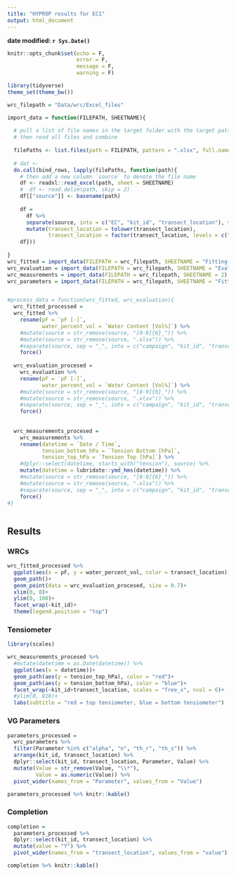 ```yaml
---
title: "HYPROP results for EC1"
output: html_document
---
```


**date modified: `r Sys.Date()`**


```r
knitr::opts_chunk$set(echo = F,
                      error = F,
                      message = F,
                      warning = F)
```

```r
library(tidyverse)
theme_set(theme_bw())

wrc_filepath = "Data/wrc/Excel_files"

import_data = function(FILEPATH, SHEETNAME){
  
  # pull a list of file names in the target folder with the target pattern
  # then read all files and combine
  
  filePaths <- list.files(path = FILEPATH, pattern = ".xlsx", full.names = TRUE)
  
  # dat <- 
  do.call(bind_rows, lapply(filePaths, function(path){
    # then add a new column `source` to denote the file name
    df <- readxl::read_excel(path, sheet = SHEETNAME)
    #  df <- read.delim(path, skip = 2)
    df[["source"]] <- basename(path)
    
    df = 
      df %>% 
      separate(source, into = c("EC", "kit_id", "transect_location"), sep = "_", remove = F) %>% 
      mutate(transect_location = tolower(transect_location),
             transect_location = factor(transect_location, levels = c("upland", "transition", "wetland")))
    df}))
  
}
wrc_fitted = import_data(FILEPATH = wrc_filepath, SHEETNAME = "Fitting-Retention Θ(pF)")
wrc_evaluation = import_data(FILEPATH = wrc_filepath, SHEETNAME = "Evaluation-Retention Θ(pF)")
wrc_measurements = import_data(FILEPATH = wrc_filepath, SHEETNAME = 2)
wrc_parameters = import_data(FILEPATH = wrc_filepath, SHEETNAME = "Fitting-Parameter value")


#process_data = function(wrc_fitted, wrc_evaluation){
  wrc_fitted_processed = 
  wrc_fitted %>% 
    rename(pF = `pF [-]`,
           water_percent_vol = `Water Content [Vol%]`) %>% 
    #mutate(source = str_remove(source, "[0-9]{6}_")) %>% 
    #mutate(source = str_remove(source, ".xlsx")) %>% 
    #separate(source, sep = "_", into = c("campaign", "kit_id", "transect_location")) %>% 
    force()
  
  wrc_evaluation_procesed = 
    wrc_evaluation %>% 
    rename(pF = `pF [-]`,
           water_percent_vol = `Water Content [Vol%]`) %>% 
    #mutate(source = str_remove(source, "[0-9]{6}_")) %>% 
    #mutate(source = str_remove(source, ".xlsx")) %>% 
    #separate(source, sep = "_", into = c("campaign", "kit_id", "transect_location")) %>% 
    force()
  
    
  wrc_measurements_procesed = 
    wrc_measurements %>% 
    rename(datetime = `Date / Time`,
           tension_bottom_hPa = `Tension Bottom [hPa]`,
           tension_top_hPa = `Tension Top [hPa]`) %>% 
    #dplyr::select(datetime, starts_with("tension"), source) %>% 
    mutate(datetime = lubridate::ymd_hms(datetime)) %>% 
    #mutate(source = str_remove(source, "[0-9]{6}_")) %>% 
    #mutate(source = str_remove(source, ".xlsx")) %>% 
    #separate(source, sep = "_", into = c("campaign", "kit_id", "transect_location")) %>% 
    force()
#}



```


## Results {.tabset}

### WRCs


```r


wrc_fitted_processed %>% 
  ggplot(aes(x = pF, y = water_percent_vol, color = transect_location))+
  geom_path()+
  geom_point(data = wrc_evaluation_procesed, size = 0.7)+
  xlim(0, 8)+
  ylim(0, 100)+
  facet_wrap(~kit_id)+
  theme(legend.position = "top")


```


### Tensiometer


```r
library(scales)

wrc_measurements_procesed %>% 
  #mutate(datetime = as.Date(datetime)) %>% 
  ggplot(aes(x = datetime))+
  geom_path(aes(y = tension_top_hPa), color = "red")+
  geom_path(aes(y = tension_bottom_hPa), color = "blue")+
  facet_wrap(~kit_id+transect_location, scales = "free_x", ncol = 6)+
  #ylim(0, 810)+
  labs(subtitle = "red = top tensiometer, blue = bottom tensiometer")

```


### VG Parameters

```r

parameters_processed = 
  wrc_parameters %>% 
  filter(Parameter %in% c("alpha", "n", "th_r", "th_s")) %>% 
  arrange(kit_id, transect_location) %>% 
  dplyr::select(kit_id, transect_location, Parameter, Value) %>% 
  mutate(Value = str_remove(Value, "\\*"),
         Value = as.numeric(Value)) %>% 
  pivot_wider(names_from = "Parameter", values_from = "Value")

parameters_processed %>% knitr::kable()

```

### Completion

```r

completion = 
  parameters_processed %>% 
  dplyr::select(kit_id, transect_location) %>% 
  mutate(value = "Y") %>% 
  pivot_wider(names_from = "transect_location", values_from = "value")

completion %>% knitr::kable()
```

